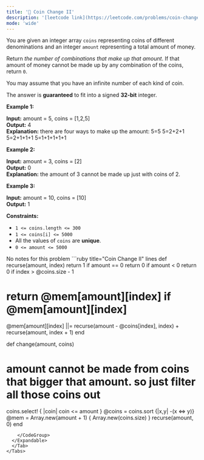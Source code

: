 ```yaml
---
title: '🧀 Coin Change II'
description: '[leetcode link](https://leetcode.com/problems/coin-change-ii/description/)'
mode: 'wide'
---
```

<Tabs>
  <Tab title="Question" icon="circle-question" iconType="regular">
    <Card>
      <p>You are given an integer array <code>coins</code> representing coins of different denominations and an integer <code>amount</code> representing a total amount of money.</p>  <p>Return <em>the number of combinations that make up that amount</em>. If that amount of money cannot be made up by any combination of the coins, return <code>0</code>.</p>  <p>You may assume that you have an infinite number of each kind of coin.</p>  <p>The answer is <strong>guaranteed</strong> to fit into a signed <strong>32-bit</strong> integer.</p>   <p><strong class="example">Example 1:</strong></p>   <strong>Input:</strong> amount = 5, coins = [1,2,5] <br/> <strong>Output:</strong> 4 <br/> <strong>Explanation:</strong> there are four ways to make up the amount: 5=5 5=2+2+1 5=2+1+1+1 5=1+1+1+1+1   <p><strong class="example">Example 2:</strong></p>   <strong>Input:</strong> amount = 3, coins = [2] <br/> <strong>Output:</strong> 0 <br/> <strong>Explanation:</strong> the amount of 3 cannot be made up just with coins of 2.   <p><strong class="example">Example 3:</strong></p>   <strong>Input:</strong> amount = 10, coins = [10] <br/> <strong>Output:</strong> 1    <p><strong>Constraints:</strong></p>  <ul>  <li><code>1 &lt;= coins.length &lt;= 300</code></li>  <li><code>1 &lt;= coins[i] &lt;= 5000</code></li>  <li>All the values of <code>coins</code> are <strong>unique</strong>.</li>  <li><code>0 &lt;= amount &lt;= 5000</code></li> </ul> 
    </Card>
  </Tab>
  <Tab title="Solution" icon="lightbulb" iconType="regular" >
    <Card>
      No notes for this problem
    </Card>
  <Expandable title="code">
    <CodeGroup dropdown>
```ruby title="Coin Change II" lines
def recurse(amount, index)
  return 1 if amount == 0
  return 0 if amount < 0
  return 0 if index > @coins.size - 1

#   return @mem[amount][index] if @mem[amount][index]

  @mem[amount][index] ||= recurse(amount - @coins[index], index) + recurse(amount, index + 1)
end

def change(amount, coins)
  # amount cannot be made from coins that bigger that amount. so just filter all those coins out
  coins.select! { |coin| coin <= amount }
  @coins = coins.sort {|x,y| -(x <=> y)}
  @mem = Array.new(amount + 1) { Array.new(coins.size) }
  recurse(amount, 0)
end
```
    </CodeGroup>
  </Expandable>
  </Tab>
</Tabs>